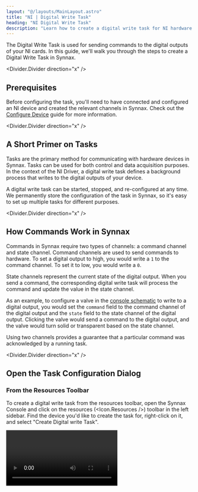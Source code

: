 ```yaml
---
layout: "@/layouts/MainLayout.astro"
title: "NI | Digital Write Task"
heading: "NI Digital Write Task"
description: "Learn how to create a digital write task for NI hardware."
---
```


The Digital Write Task is used for sending commands to the digital outputs of your NI 
cards. In this guide, we'll walk you through the steps to create a Digital Write Task in 
Synnax.

<Divider.Divider direction="x" />

## Prerequisites

Before configuring the task, you'll need to have connected and configured an NI device
and created the relevant channels in Synnax. Check out the [Configure Device](/reference/device-drivers/ni/configure-device)
guide for more information.

<Divider.Divider direction="x" />

## A Short Primer on Tasks

Tasks are the primary method for communicating with hardware devices in Synnax. Tasks
can be used for both control and data acquisition purposes. In the context of the NI
Driver, a digital write task defines a background process that writes to the digital
outputs of your device.

A digital write task can be started, stopped, and re-configured at any time. We 
permanently store the configuration of the task in Synnax, so it's easy to set up 
multiple tasks for different purposes.

<Divider.Divider direction="x" />

## How Commands Work in Synnax

Commands in Synnax require two types of channels: a command channel and state channel.
Command channels are used to send commands to hardware. To set a digital output to high, 
you would write a `1` to the command channel. To set it to low, you would write a `0`.

State channels represent the current state of the digital output. When you send a command,
the corresponding digital write task will process the command and update the value in
the state channel.

As an example, to configure a valve in the [console schematic](/reference/console/schematic) 
to write to a digital output, you would set the `command` field to the command channel
of the digital output and the `state` field to the state channel of the digital output.
Clicking the valve would send a command to the digital output, and the valve would turn 
solid or transparent based on the state channel.

Using two channels provides a guarantee that a particular command was acknowledged by
a running task. 

<Divider.Divider direction="x" />

## Open the Task Configuration Dialog

### From the Resources Toolbar

To create a digital write task from the resources toolbar, open the Synnax Console and 
click on the resources (<Icon.Resources />) toolbar in the left sidebar. Find the device 
you'd like to create the task for, right-click on it, and select "Create Digital write Task".

<Video client:only="react" id="device-drivers/ni/digital-write-task/device-create-digital-write-task" />

### From the Command Palette

To create a digital write task from the command palette, open the Synnax Console and 
click on the Quick Search & Command Palette at the top. You can also open this palette with 
`Ctrl+Shift+P` on Windows/Linux and `Cmd+Shift+P` on macOS.

In command moe (enabled when the first character in the input is ">"), type
"NI". You'll see an option called "Create a New Digital write Task". Select this
option to open the read task configuration dialog.

<Video client:only="react" id="device-drivers/ni/digital-write-task/palette-create-digital-write-task" />

### From The Layout Selector

To create a digital write task from the layout selector, click on the "+" button in the 
top right corner and select "NI Digital write Task".

<Video client:only="react" id="device-drivers/ni/digital-write-task/layout-create-digital-write-task" />

<Divider.Divider direction="x" />

## Configure the Task

### <StepText level="h3" step={1}>Select your NI Device</StepText>

The first step is to select the NI device you'd like to write to the outputs of. Use
the dropdown menu in the top left corner to do so.

<Video client:only="react" id="device-drivers/ni/digital-write-task/digital-write-task-select-device" />

### <StepText level="h3" step={2}>Add Channels to the Task</StepText>

Next, you'll need to add the channels you'd like to write to. Click the "+" button in
the channels section. Then, click on the new channel in the list to configure it.

You'll need to select both a digital output port and line to write to. You'll also need
to select the command channel the task will listen to, and the state channel that will
be updated when the command is processed.

<Video client:only="react" id="device-drivers/ni/digital-write-task/digital-write-task-add-channel" />

### <StepText level="h3" step={3}>Configure the State Update Rate</StepText>

The state update rate determines how often the state channels in the task are updated.
Set the rate higher in scenarios that require quick response times. 

<div style={{ display: "flex", justifyContent: "center"}}>
<Image 
    client:only="react" 
    id="device-drivers/ni/digital-write-task/digital-write-task-state-rate" 
    style={{ width: "50%", minWidth: 200 }}
/>
</div>

### <StepText level="h3" step={4}>Start the Task</StepText>

Once you've added all of the channels you need and have configured sampling rates, hit
the "Configure" button. If there are no errors, Synnax will acknowledge the configured
task and enable the "Play" button in the dialog. Click this button to start the task.
